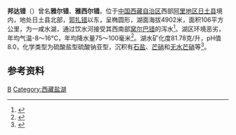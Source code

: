 {{coord|34|57||N|81|33||E|region:CN_type:waterbody|display=title}}
{{ViewTibetanScript}}
{{Infobox_lake
 |湖泊名稱 =邦达错
 |湖泊照片 = 
 |湖泊照片標題 = 
 |測深圖 =
 |測深圖標題 =
 |湖泊所在地 = [[中国|中国]][[西藏|西藏]]
 |座標 = 
 |湖泊類別 = [[咸水湖|咸水湖]]
 |流入 =
 |流出 = 
 |集水區面積 = 3314.5平方公里
 |集水區國家 =
 |湖泊長度 = 15公里
 |湖泊闊度 = 最大9.2公里<br />平均7.1公里
 |湖泊面積 = 106.5平方公里
 |平均深度 = 
 |最深深度 = 
 |水體體積 = 
 |湖水停留時間 =
 |湖岸線長度 = 
 |海拔高度 = 4902米
 |湖中島嶼 =
 |湖邊城鎮 =
}}
{{Location map
 |China Tibet Ngari
 |mark=<!--dot-->Blue pog.svg
 |lat_deg=34|lat_min=57|lat_sec =
 |lon_deg=81|lon_min=33|lon_sec =
 |caption=邦达错在[[西藏|西藏]]的位置。
 |position=right
 |width=350
 |float=right
}}
'''邦达错'''（{{bo|z=པང་བཏགས་མཚོ|w=pang btags mtsho|t=Pangtak Tso}}）曾名'''雅尔错'''、'''雅西尔错'''。位于[[中国|中国]][[西藏自治区|西藏自治区]]西部[[阿里地区|阿里地区]][[日土县|日土县]]境内，地处日土县北部，[[郭扎错|郭扎错]]以东，呈椭圆形，湖面海拔4902米，面积106平方公里，为一咸水湖，通过饮水河接受其西南部[[窝尔巴错|窝尔巴错]]的泻水<ref>{{cite web | language = zh-cn | publisher = 搜狐旅游 | title = 7000米的梦想：克里雅山(图) | url = http://outdoor.travel.sohu.com/20070620/n250683760_2.shtml | date = 2007-06-20 | accessdate = 2011-10-10 | archive-date = 2007-08-03 | archive-url = https://web.archive.org/web/20070803183106/http://outdoor.travel.sohu.com/20070620/n250683760_2.shtml | dead-url = no }}</ref>。湖区环境恶劣，年均气温-8～16℃，年均降水量75～100毫米<ref>{{cite book zh |author=王苏民 窦鸿身 |title=[[中国湖泊志|中国湖泊志]] |format=M |edition=1 |location=北京 |publisher=科学出版社 |date=1998|pages=416|id= ISBN 7-03-006706-1}}</ref>。湖水矿化度81.78克/升，pH值8.0，化学类型为硫酸盐型硫酸钠亚型，沉积有[[石盐|石盐]]、[[芒硝|芒硝]]和[[无水芒硝|无水芒硝]]等<ref name="盐湖志">{{cite book |author1=郑喜玉 |author2=张明刚 |author3=徐昶 |author3=李秉孝 |title=《中国盐湖志》 |location=北京 |publisher=[[科学出版社|科学出版社]] |year=2002|ISBN= 7-03-010059-X |page=94 }}</ref>。

==参考资料==
{{reflist}}

[[Category:日土县湖泊|B]]
[[Category:西藏盐湖|Category:西藏盐湖]]